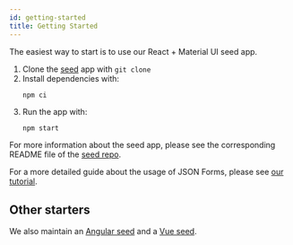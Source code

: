 ```yaml
---
id: getting-started
title: Getting Started
---
```


The easiest way to start is to use our React + Material UI seed app.

1. Clone the [seed](https://github.com/eclipsesource/jsonforms-react-seed) app with `git clone`
2. Install dependencies with:
   ```bash
   npm ci
   ```
3. Run the app with:
   ```
   npm start
   ```

For more information about the seed app, please see the corresponding README file of the [seed repo](https://github.com/eclipsesource/jsonforms-react-seed).

For a more detailed guide about the usage of JSON Forms, please see [our tutorial](/docs/tutorial).

## Other starters

We also maintain an [Angular seed](https://github.com/eclipsesource/jsonforms-angular-seed) and a [Vue seed](https://github.com/eclipsesource/jsonforms-vue-seed).
